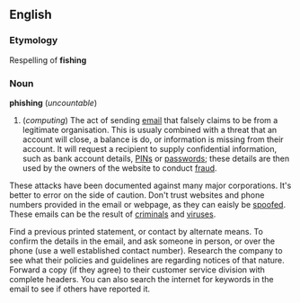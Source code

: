 ==English==
===Etymology===
Respelling of '''fishing''' <!--I presume-->

===Noun===
'''phishing''' (''uncountable'')

# (''computing'') The act of sending [[email]] that falsely claims to be from a legitimate organisation.  This is usualy combined with a threat that an account will close, a balance is do, or information is missing from their account.  It will request a recipient to supply confidential information, such as bank account details, [[PIN]]s or [[password]]s; these details are then used by the owners of the website to conduct [[fraud]].

These attacks have been documented against many major corporations.  It's better to error on the side of caution.  Don't trust websites and phone numbers provided in the email or webpage, as they can eaisly be [[spoofed]].  These emails can be the result of [[criminal]]s and [[virus]]es.

Find a previous printed statement, or contact by alternate means.  To confirm the details in the email, and ask someone in person, or over the phone (use a well established contact number).  Research the company to see what their policies and guidelines are regarding notices of that nature.  Forward a copy (if they agree) to their customer service division with complete headers.  You can also search the internet for keywords in the email to see if others have reported it.
